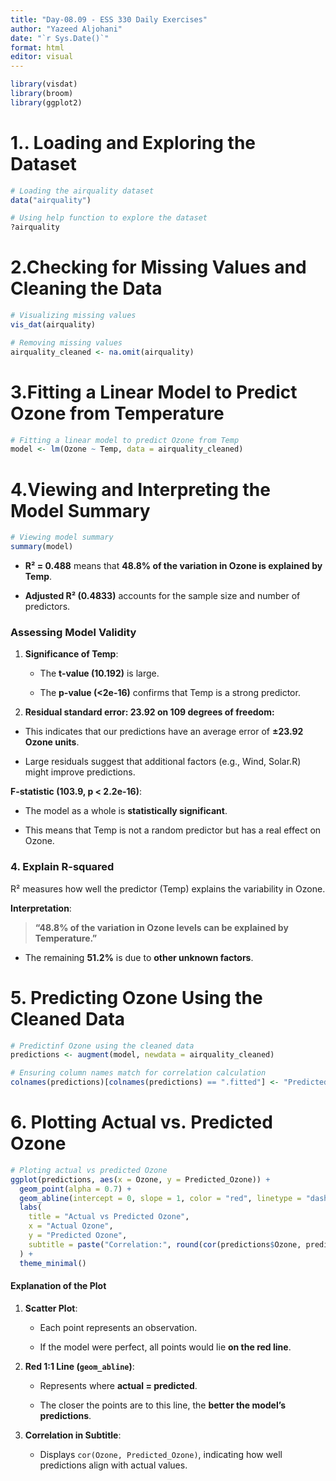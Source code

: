 ```yaml
---
title: "Day-08.09 - ESS 330 Daily Exercises"
author: "Yazeed Aljohani"
date: "`r Sys.Date()`"
format: html
editor: visual
---
```


```r

library(visdat)
library(broom)
library(ggplot2)
```

# **1.. Loading and Exploring the Dataset**

```r
# Loading the airquality dataset
data("airquality")

```

```r
# Using help function to explore the dataset
?airquality

```

# 2.Checking for Missing Values and Cleaning the Data

```r
# Visualizing missing values
vis_dat(airquality)
```

```r
# Removing missing values
airquality_cleaned <- na.omit(airquality)

```

# 3.Fitting a Linear Model to Predict Ozone from Temperature

```r
# Fitting a linear model to predict Ozone from Temp
model <- lm(Ozone ~ Temp, data = airquality_cleaned)
```

# 4.**Viewing and Interpreting the Model Summary**

```r
# Viewing model summary
summary(model)
```

-   **R² = 0.488** means that **48.8% of the variation in Ozone is explained by Temp**.

-   **Adjusted R² (0.4833)** accounts for the sample size and number of predictors.

### **Assessing Model Validity**

1.  **Significance of Temp**:

    -   The **t-value (10.192)** is large.

    -   The **p-value (\<2e-16)** confirms that Temp is a strong predictor.

2.  **Residual standard error: 23.92 on 109 degrees of freedom:**

-   This indicates that our predictions have an average error of **±23.92 Ozone units**.

-   Large residuals suggest that additional factors (e.g., Wind, Solar.R) might improve predictions.

**F-statistic (103.9, p \< 2.2e-16)**:

-   The model as a whole is **statistically significant**.

-   This means that Temp is not a random predictor but has a real effect on Ozone.

### **4. Explain R-squared**

R² measures how well the predictor (Temp) explains the variability in Ozone.

**Interpretation**:

> **"48.8% of the variation in Ozone levels can be explained by Temperature."**

-   The remaining **51.2%** is due to **other unknown factors**.

# 5. Predicting Ozone Using the Cleaned Data

```r
# Predictinf Ozone using the cleaned data
predictions <- augment(model, newdata = airquality_cleaned)
```

```r
# Ensuring column names match for correlation calculation
colnames(predictions)[colnames(predictions) == ".fitted"] <- "Predicted_Ozone"
```

# 6. Plotting Actual vs. Predicted Ozone

```r
# Ploting actual vs predicted Ozone
ggplot(predictions, aes(x = Ozone, y = Predicted_Ozone)) +
  geom_point(alpha = 0.7) +
  geom_abline(intercept = 0, slope = 1, color = "red", linetype = "dashed") +
  labs(
    title = "Actual vs Predicted Ozone",
    x = "Actual Ozone",
    y = "Predicted Ozone",
    subtitle = paste("Correlation:", round(cor(predictions$Ozone, predictions$Predicted_Ozone, use = "complete.obs"), 2))
  ) +
  theme_minimal()
```

#### **Explanation of the Plot**

1.  **Scatter Plot**:

    -   Each point represents an observation.

    -   If the model were perfect, all points would lie **on the red line**.

2.  **Red 1:1 Line (`geom_abline`)**:

    -   Represents where **actual = predicted**.

    -   The closer the points are to this line, the **better the model's predictions**.

3.  **Correlation in Subtitle**:

    -   Displays `cor(Ozone, Predicted_Ozone)`, indicating how well predictions align with actual values.
